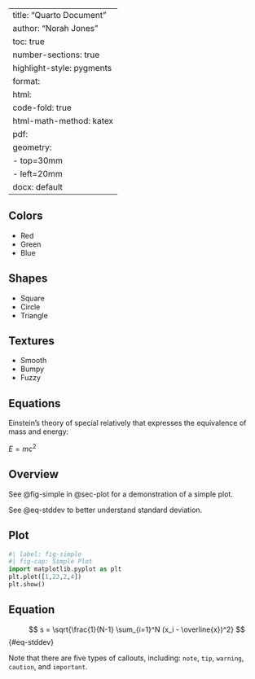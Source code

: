 <!--# https://quarto.org/docs/get-started/authoring/vscode.html -->

---
title: "Quarto Document"
author: "Norah Jones"
toc: true
number-sections: true
highlight-style: pygments
format: 
  html: 
    code-fold: true
    html-math-method: katex
  pdf: 
    geometry: 
      - top=30mm
      - left=20mm
  docx: default
---


## Colors

- Red
- Green 
- Blue

## Shapes

- Square
- Circle
- Triangle

## Textures

- Smooth
- Bumpy
- Fuzzy

## Equations

Einstein's theory of special relatively that expresses the equivalence of mass and energy:

$E = mc^{2}$


## Overview

See @fig-simple in @sec-plot for a demonstration of a simple plot. 

See @eq-stddev to better understand standard deviation.

## Plot {#sec-plot}

```python
#| label: fig-simple
#| fig-cap: Simple Plot
import matplotlib.pyplot as plt
plt.plot([1,23,2,4])
plt.show()
```

## Equation {#sec-equation}

$$
s = \sqrt{\frac{1}{N-1} \sum_{i=1}^N (x_i - \overline{x})^2}
$$ {#eq-stddev}


::: {.callout-note}
Note that there are five types of callouts, including:
`note`, `tip`, `warning`, `caution`, and `important`.
:::
